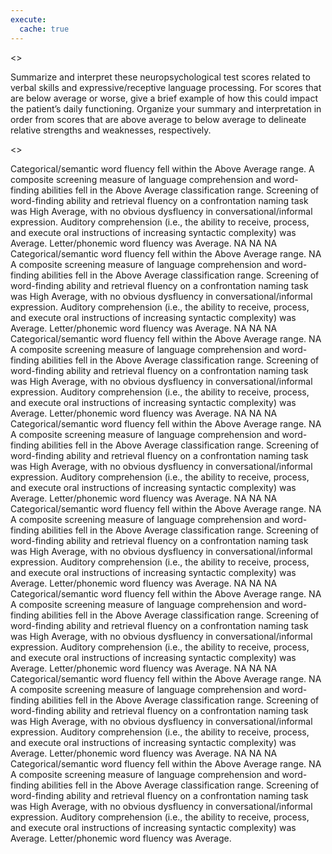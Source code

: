 ```yaml
---
execute:
  cache: true
---
```


<<PROMPT>>

Summarize and interpret these neuropsychological test scores related to verbal skills and expressive/receptive language processing. For scores that are below average or worse, give a brief example of how this could impact the patient's daily functioning. Organize your summary and interpretation in order from scores that are above average to below average to delineate relative strengths and weaknesses, respectively.

<<START>>

Categorical/semantic word fluency fell within the Above Average range.
A composite screening measure of language comprehension and word-finding abilities fell in the Above Average classification range.
Screening of word-finding ability and retrieval fluency on a confrontation naming task was High Average, with no obvious dysfluency in conversational/informal expression.
Auditory comprehension (i.e., the ability to receive, process, and execute oral instructions of increasing syntactic complexity) was Average.
Letter/phonemic word fluency was Average.
NA
NA
NA
Categorical/semantic word fluency fell within the Above Average range.
NA
A composite screening measure of language comprehension and word-finding abilities fell in the Above Average classification range.
Screening of word-finding ability and retrieval fluency on a confrontation naming task was High Average, with no obvious dysfluency in conversational/informal expression.
Auditory comprehension (i.e., the ability to receive, process, and execute oral instructions of increasing syntactic complexity) was Average.
Letter/phonemic word fluency was Average.
NA
NA
NA
Categorical/semantic word fluency fell within the Above Average range.
NA
A composite screening measure of language comprehension and word-finding abilities fell in the Above Average classification range.
Screening of word-finding ability and retrieval fluency on a confrontation naming task was High Average, with no obvious dysfluency in conversational/informal expression.
Auditory comprehension (i.e., the ability to receive, process, and execute oral instructions of increasing syntactic complexity) was Average.
Letter/phonemic word fluency was Average.
NA
NA
NA
Categorical/semantic word fluency fell within the Above Average range.
NA
A composite screening measure of language comprehension and word-finding abilities fell in the Above Average classification range.
Screening of word-finding ability and retrieval fluency on a confrontation naming task was High Average, with no obvious dysfluency in conversational/informal expression.
Auditory comprehension (i.e., the ability to receive, process, and execute oral instructions of increasing syntactic complexity) was Average.
Letter/phonemic word fluency was Average.
NA
NA
NA
Categorical/semantic word fluency fell within the Above Average range.
NA
A composite screening measure of language comprehension and word-finding abilities fell in the Above Average classification range.
Screening of word-finding ability and retrieval fluency on a confrontation naming task was High Average, with no obvious dysfluency in conversational/informal expression.
Auditory comprehension (i.e., the ability to receive, process, and execute oral instructions of increasing syntactic complexity) was Average.
Letter/phonemic word fluency was Average.
NA
NA
NA
Categorical/semantic word fluency fell within the Above Average range.
NA
A composite screening measure of language comprehension and word-finding abilities fell in the Above Average classification range.
Screening of word-finding ability and retrieval fluency on a confrontation naming task was High Average, with no obvious dysfluency in conversational/informal expression.
Auditory comprehension (i.e., the ability to receive, process, and execute oral instructions of increasing syntactic complexity) was Average.
Letter/phonemic word fluency was Average.
NA
NA
NA
Categorical/semantic word fluency fell within the Above Average range.
NA
A composite screening measure of language comprehension and word-finding abilities fell in the Above Average classification range.
Screening of word-finding ability and retrieval fluency on a confrontation naming task was High Average, with no obvious dysfluency in conversational/informal expression.
Auditory comprehension (i.e., the ability to receive, process, and execute oral instructions of increasing syntactic complexity) was Average.
Letter/phonemic word fluency was Average.
NA
NA
NA
Categorical/semantic word fluency fell within the Above Average range.
NA
A composite screening measure of language comprehension and word-finding abilities fell in the Above Average classification range.
Screening of word-finding ability and retrieval fluency on a confrontation naming task was High Average, with no obvious dysfluency in conversational/informal expression.
Auditory comprehension (i.e., the ability to receive, process, and execute oral instructions of increasing syntactic complexity) was Average.
Letter/phonemic word fluency was Average.
